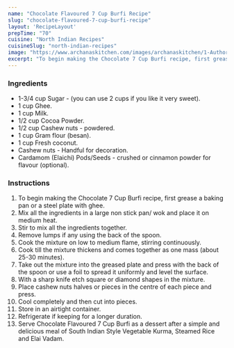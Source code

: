 ---
name: "Chocolate Flavoured 7 Cup Burfi Recipe"
slug: "chocolate-flavoured-7-cup-burfi-recipe"
layout: 'RecipeLayout'
prepTime: "70"
cuisine: "North Indian Recipes"
cuisineSlug: "north-indian-recipes"
image: "https://www.archanaskitchen.com/images/archanaskitchen/1-Author/Madhuli_Ajay/Chocolate_flavoured_7_cup_Burfi.jpg"
excerpt: "To begin making the Chocolate 7 Cup Burfi recipe, first grease a baking pan or a steel plate with ghee"
---

### Ingredients

- 1-3/4 cup Sugar - (you can use 2 cups if you like it very sweet).
- 1 cup Ghee.
- 1 cup Milk.
- 1/2 cup Cocoa Powder.
- 1/2 cup Cashew nuts - powdered.
- 1 cup Gram flour (besan).
- 1 cup Fresh coconut.
- Cashew nuts - Handful for decoration.
- Cardamom (Elaichi) Pods/Seeds - crushed or cinnamon powder for flavour (optional).

### Instructions

1. To begin making the Chocolate 7 Cup Burfi recipe, first grease a baking pan or a steel plate with ghee.
1. Mix all the ingredients in a large non stick pan/ wok and place it on medium heat.
1. Stir to mix all the ingredients together.
1. Remove lumps if any using the back of the spoon.
1. Cook the mixture on low to medium flame, stirring continuously.
1. Cook till the mixture thickens and comes together as one mass (about 25-30 minutes).
1. Take out the mixture into the greased plate and press with the back of the spoon or use a foil to spread it uniformly and level the surface.
1. With a sharp knife etch square or diamond shapes in the mixture.
1. Place cashew nuts halves or pieces in the centre of each piece and press.
1. Cool completely and then cut into pieces.
1. Store in an airtight container.
1. Refrigerate if keeping for a longer duration.
1. Serve Chocolate Flavoured 7 Cup Burfi as a dessert after a simple and delicious meal of South Indian Style Vegetable Kurma, Steamed Rice and Elai Vadam.

